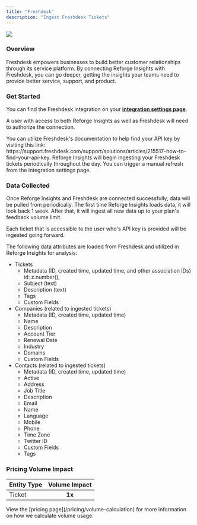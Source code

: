 ```yaml
---
title: "Freshdesk"
description: "Ingest Freshdesk Tickets"
---
```


<Frame>
  <img 
    src="/freshdesk.png"
    style={{ width:"100%" }}
    />
</Frame>

### Overview

Freshdesk empowers businesses to build better customer relationships through its service platform. By connecting Reforge Insights with Freshdesk, you can go deeper, getting the insights your teams need to provide better service, support, and product.

### Get Started

You can find the Freshdesk integration on your [**integration settings page**](https://insights.reforge.com/w/default/settings/integrations/freshdesk).

A user with access to both Reforge Insights as well as Freshdesk will need to authorize the connection.

<Steps>
  <Step title='Go to "Settings"'>
    
  </Step>
  <Step title='Click "Integrations" in the navigation menu'>
    
  </Step>
  <Step title='Click "Freshdesk"'>
    
  </Step>
  <Step title='Enter your subdomain, e.g. if your Freshdesk domain is "mycompany.freshdesk.com", enter "mycompany"'>
    
  </Step>
  <Step title="Enter your API key, which can be found in your Freshdesk account settings">
    You can utilize Freshdesk's documentation to help find your API key by
    visiting this link:
    https://support.freshdesk.com/support/solutions/articles/215517-how-to-find-your-api-key.
  </Step>
  <Step title="Once confirmed, you are complete.">
    Reforge Insights will begin ingesting your Freshdesk tickets periodically
    throughout the day. You can trigger a manual refresh from the integration
    settings page.
  </Step>
</Steps>

### Data Collected

Once Reforge Insights and Freshdesk are connected successfully, data will be pulled from periodically. The first time Reforge Insights loads data, it will look back 1 week. After that, it will ingest all new data up to your plan's feedback volume limit.

Each ticket that is accessible to the user who's API key is provided will be ingested going forward.

The following data attributes are loaded from Freshdesk and utilized in Reforge Insights for analysis:

- Tickets
  - Metadata (ID, created time, updated time, and other association IDs)
    id: z.number(),
  - Subject (text)
  - Description (text)
  - Tags
  - Custom Fields
- Companies (related to ingested tickets)
  - Metadata (ID, created time, updated time)
  - Name
  - Description
  - Account Tier
  - Renewal Date
  - Industry
  - Domains
  - Custom Fields
- Contacts (related to ingested tickets)
  - Metadata (ID, created time, updated time)
  - Active
  - Address
  - Job Title
  - Description
  - Email
  - Name
  - Language
  - Mobile
  - Phone
  - Time Zone
  - Twitter ID
  - Custom Fields
  - Tags

### Pricing Volume Impact

| Entity Type | Volume Impact |
| :---------- | :-----------: |
| Ticket      | **1x**        |

<Info>
  View the [pricing page](/pricing/volume-calculation) for more information on
  how we calculate volume usage.
</Info>